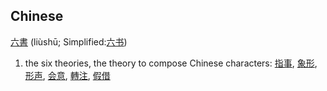 ==Chinese==
[[六]][[書]] (liùshū; Simplified:[[六书]])

#the six theories, the theory to compose Chinese characters: [[指事]], [[象形]], [[形声]], [[会意]], [[轉注]], [[假借]]